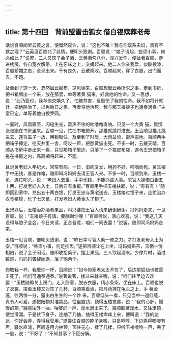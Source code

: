 ```yaml
---
---
---
```

title: 第十四回　背前盟雷击狐女 借白银殡葬老母
---



话说百顺闻听云英之言，便慨然应许，说：“这也不难！我与你既系夫妇，焉有不救之理？”云英见百顺允了此情，便叩头致谢。百顺说：“娘子请起，些须小事，何必如此？”说罢，二人又饮了会子酒，云英酒勾八分，淫兴发作，便扯著百顺，走进绣房，各自宽衣解带，上在牙床之上，交媾起来。他二人你亲我爱，似胶投漆，百般娇媚之态，全现出来。干有良久，云散雨收。百顺起来，穿了衣服，出门而去，不题。

及至到了这一天，忽然层云密布，凉风徐来，百顺想起云英所求之事，走到书房，把书箱腾出一个来，放在那里，单等著黄 猫来，好救他的性命。又一思想，说：“此乃狐也，我与他交媾久了，怕被其害，反倒伤了我的性命。我不如将计就计，把他除治了，以免后日之患。再者将他治死，我与那玉楼娘子也通泰通泰。”主意已定，单等着他自投罗网。

一霎时，风雨骤至，闪电生光，雷声不住的咕噜噜直响。只见一个大黄 猫，慌慌张张跑在书房里来。百顺一见，忙把书箱掀开，那猫就跳将进去。王百顺见猫儿跳进去，遂将盖子一放，用锁锁住，及至到了时辰，大雨盆顷，雷声振地。百顺两手把箱子捧定，往天井里一舍，呵哎一声，把那黄猫击死。不多一时，云散天晴，百顺从书房中走出来一看，只见那箱子里边，只落了一个猫皮布袋，遂令王忠把箱子拖在书房之内，高高搁将起来，不题。

且说黄老妇人年纪大，常常有病。一日，旧病复发，用药不好，呜咽而死。黄玉楼手中无钱，甚是作难，随即叫冯妈妈去请王官人来。不多一时，百顺到来，玉楼一见，连忙叩头，说：“老妇人去世，手中无钱，不能办些大事。求官人挪借白银五十两，打发老妇人入土，日后自有重报。”百顺用手把玉楼扶起，说：“有有有！”随即回到家中，兑出五十两白银，打发王忠与黄宅送去。玉楼接过银子来，连忙治办衣食棺椁，化了七天纸，打发老妇人黄金入了柜了。

出殡以后，玉楼治办酒肴果品，叫冯婆把王官人请来酬谢酬谢。冯妈妈走来，一见百顺，说：“玉楼娘子有请，要酬谢你哩！”百顺听说，满心欢喜，说：“我这几天没得与娘子会会，今日来请，正合吾意，咱们一同去罢！”说罢，随即同冯妈妈走来。

玉楼一见百顺，便叩头致谢，说：“昨日幸亏官人助一臂之力，才打发老母入土为安。”百顺说：“些须小事，何足挂齿。”遂把百顺让在上坐，冯妈妈斟茶，玉栖一傍相陪，说了会子闲话。随即收拾桌子，摆上果品，三人饮起酒来。少停片时，酒过数巡，冯妈妈告辞而退，落了他两个。

你敬我一杯，我敬你一杯，百顺说：“如今你家老太太不在了，后边那狐仙也被雷击死了，咱们可通泰通泰。”说著说著，搂过来就亲嘴，说：“咱们往里边去饮罢！”玉楼随即关上房门，走入卧室，脱去衣服，精赤条条，坐在床上。百顺也脱了衣裳，搂着玉楼又对饮了几杯，百顺乘着酒，把丹药抹在龟头之上，手 著金莲，往两傍一分，露出白生生的一个妙 来。百顺低头一看，只见当中一道红缝，真令人可爱。遂把阳物对准美品，往里直顶，顶得玉楼觉疼，说：“我的心肝，慢慢的顶。”百顺往外一抽，咕唧的一声，淫水淌出来了。百顺趁著淫水，又往里顶，便觉滑溜。于是伏下身子，连抽了几抽，抽得玉楼痒痒上来，便叫道：“我的达达，你好会弄，弄得我受用。”遂搂住百顺的脖子亲嘴，只是哼哼，下边弄得唧唧有声，骚水直淌，百顺遂用力抽顶，顶住花心，揉了几揉，只听玉楼嗳哟一声，丢了一股，说：“不好了！”不知甚事？下回分解。